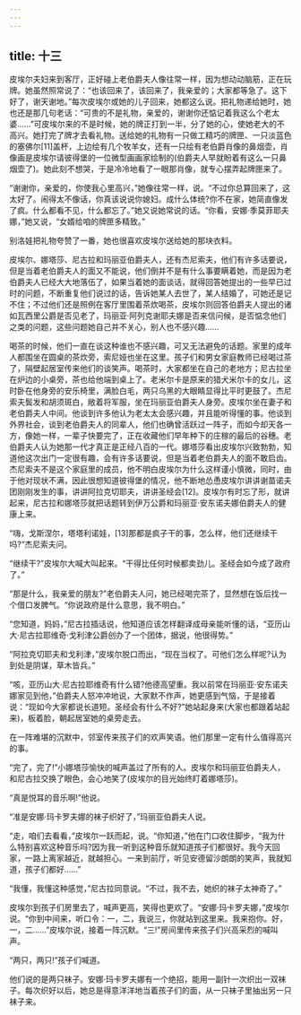 ```yaml
---
---
---
```

title: 十三
---




皮埃尔夫妇来到客厅，正好碰上老伯爵夫人像往常一样，因为想动动脑筋，正在玩牌。她虽然照常说了：“也该回来了，该回来了，我亲爱的；大家都等急了。这下好了，谢天谢地。”每次皮埃尔或她的儿子回来，她都这么说。把礼物递给她时，她也还是那几句老话：“可贵的不是礼物，亲爱的，谢谢你还惦记着我这么个老太婆……”可皮埃尔来的不是时候，她的牌正打到一半，分了她的心，使她老大的不高兴。她打完了牌才去看礼物。送给她的礼物有一只做工精巧的牌匣、一只淡蓝色的塞佛尔[11]盖杯，上边绘有几个牧羊女，还有一只绘有老伯爵肖像的鼻烟壶，肖像画是皮埃尔请彼得堡的一位微型画画家绘制的(伯爵夫人早就盼着有这么一只鼻烟壶了)。她此刻不想哭，于是冷冷地看了一眼那肖像，就专心摆弄起牌匣来了。

“谢谢你，亲爱的，你使我心里高兴，”她像往常一样，说。“不过你总算回来了，这太好了。闹得太不像话，你真该说说你媳妇。成什么体统?你不在家，她简直像发了疯。什么都看不见，什么都忘了。”她又说她常说的话。“你看，安娜·季莫菲耶夫娜，”她又说，“女婿给咱的牌匣多精致。”

别洛娃把礼物夸赞了一番，她也很喜欢皮埃尔送给她的那块衣料。

皮埃尔、娜塔莎、尼古拉和玛丽亚伯爵夫人，还有杰尼索夫，他们有许多话要说，但是当着老伯爵夫人的面又不能说，他们倒并不是有什么事要瞒着她，而是因为老伯爵夫人已经大大地落伍了，如果当着她的面谈话，就得回答她提出的一些早已过时的问题，不断重复他们说过的话，告诉她某人去世了，某人结婚了，可她还是记不住；不过他们还是照例在客厅里围着茶炊喝茶，皮埃尔则回答伯爵夫人提出的诸如瓦西里公爵是否见老了，玛丽亚·阿列克谢耶夫娜是否来信问候，是否惦念他们之类的问题，这些问题她自己并不关心，别人也不感兴趣……

喝茶的时候，他们一直在谈这种谁也不感兴趣，可又无法避免的话题。家里的成年人都围坐在圆桌的茶炊旁，索尼娅也坐在这里。孩子们和男女家庭教师已经喝过茶了，隔壁起居室传来他们的谈笑声。喝茶时，大家都坐在自己的老地方；尼古拉坐在炉边的小桌旁，茶也给他端到桌上了。老米尔卡是原来的猎犬米尔卡的女儿，这时卧在他身旁的安乐椅里，满脸白毛，两只乌黑的大眼睛显得比平时更鼓了。杰尼索夫鬓发和胡须斑白，敞着将军服，坐在玛丽亚伯爵夫人身旁。皮埃尔坐在妻子和老伯爵夫人中间。他谈到许多他认为老太太会感兴趣，并且能听得懂的事。他谈到外界社会，谈到老伯爵夫人的同辈人，他们也确曾活跃过一阵子，而如今却天各一方，像她一样，一辈子快要完了，正在收藏他们早年种下的庄稼的最后的谷穗。老伯爵夫人认为她那一代才真正是正经八百的一代。娜塔莎看出皮埃尔兴致勃勃，知道他这次出门一定很有趣，会有许多话要说，但是当着老伯爵夫人的面不敢启齿。杰尼索夫不是这个家庭里的成员，他不明白皮埃尔为什么这样谨小慎微，同时，由于他对现状不满，因此很想知道彼得堡的情况，他不断地怂恿皮埃尔讲讲谢苗诺夫团刚刚发生的事，讲讲阿拉克切耶夫，讲讲圣经会[12]。皮埃尔有时忘了形，就讲起来，尼古拉和娜塔莎就把话题转到伊万公爵和玛丽亚·安东诺夫娜伯爵夫人的健康上来。

“嗨，戈斯涅尔，塔塔利诺娃，[13]那都是疯子干的事，怎么样，他们还继续干吗?”杰尼索夫问。

“继续干?”皮埃尔大喊大叫起来。“干得比任何时候都卖劲儿。圣经会如今成了政府了。”

“那是什么，我亲爱的朋友?”老伯爵夫人问，她已经喝完茶了，显然想在饭后找一个借口发脾气。“你说政府是什么意思，我不明白。”

“您知道，妈妈，”尼古拉插话说，他知道应该怎样翻译成母亲能听懂的话，“亚历山大·尼古拉耶维奇·戈利津公爵创办了一个团体，据说，他很得势。”

“阿拉克切耶夫和戈利津，”皮埃尔脱口而出，“现在当权了。可他们怎么样呢?认为到处是阴谋，草木皆兵。”

“咳，亚历山大·尼古拉耶维奇有什么错?他德高望重。我以前常在玛丽亚·安东诺夫娜家见到他，”伯爵夫人怒冲冲地说，大家默不作声，她更感到气恼，于是接着说：“现如今大家都说长道短。圣经会有什么不好?”她站起身来(大家也都跟着站起来)，板着脸，朝起居室她的桌旁走去。

在一阵难堪的沉默中，邻室传来孩子们的欢声笑语。他们那里一定有什么值得高兴的事。

“完了，完了!”小娜塔莎愉快的喊声盖过了所有的人。皮埃尔和玛丽亚伯爵夫人，和尼古拉交换了眼色，会心地笑了(皮埃尔的目光始终盯着娜塔莎)。

“真是悦耳的音乐啊!”他说。

“准是安娜·玛卡罗夫娜的袜子织好了，”玛丽亚伯爵夫人说。

“走，咱们去看看，”皮埃尔一跃而起，说。“你知道，”他在门口收住脚步，“我为什么特别喜欢这种音乐吗?因为我一听到这种音乐就知道孩子们都很好。我今天回家，一路上离家越近，就越担心。一来到前厅，听见安德留沙朗朗的笑声，我就知道，孩子们都好……”

“我懂，我懂这种感觉，”尼古拉同意说。“不过，我不去，她织的袜子太神奇了。”

皮埃尔到孩子们房里去了，喊声更高，笑得也更欢了。“安娜·玛卡罗夫娜，”皮埃尔说。“你到中间来，听口令：一，二，我说三，你就站到这里来。我来抱你。好，一，二……”皮埃尔说，接着一阵沉默。“三!”房间里传来孩子们兴高采烈的喊叫声。

“两只，两只!”孩子们喊道。

他们说的是两只袜子。安娜·玛卡罗夫娜有一个绝招，能用一副针一次织出一双袜子。每次织好以后，她总是得意洋洋地当着孩子们的面，从一只袜子里抽出另一只袜子来。